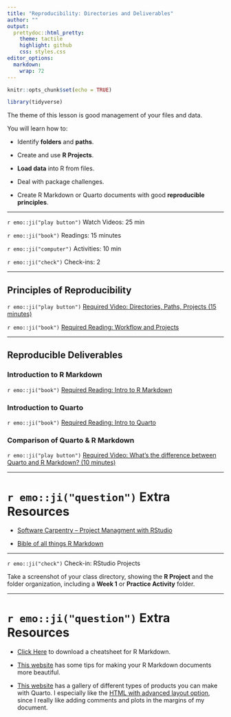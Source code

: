 ```yaml
---
title: "Reproducibility: Directories and Deliverables"
author: ""
output:
  prettydoc::html_pretty:
    theme: tactile
    highlight: github
    css: styles.css
editor_options: 
  markdown: 
    wrap: 72
---
```


```r
knitr::opts_chunk$set(echo = TRUE)
```

```r
library(tidyverse)
```

The theme of this lesson is good management of your files and data.

You will learn how to:

-   Identify **folders** and **paths**.

-   Create and use **R Projects**.

-   **Load data** into R from files.

-   Deal with package challenges.

-   Create R Markdown or Quarto documents with good **reproducible
    principles**.

------------------------------------------------------------------------

`r emo::ji("play button")` Watch Videos: 25 min

`r emo::ji("book")` Readings: 15 minutes

`r emo::ji("computer")` Activities: 10 min

`r emo::ji("check")` Check-ins: 2

------------------------------------------------------------------------

## Principles of Reproducibility

`r emo::ji("play button")` [Required Video: Directories, Paths, Projects
(15 minutes)](http://somup.com/c3QDczUaCa)

`r emo::ji("book")` [Required Reading: Workflow and
Projects](https://r4ds.had.co.nz/workflow-projects.html)

------------------------------------------------------------------------

## Reproducible Deliverables

### Introduction to R Markdown

`r emo::ji("book")` [Required Reading: Intro to R
Markdown](https://r4ds.had.co.nz/r-markdown.html)

### Introduction to Quarto

`r emo::ji("book")` [Required Reading: Intro to
Quarto](https://quarto.org/docs/get-started/hello/rstudio.html)

### Comparison of Quarto & R Markdown

`r emo::ji("play button")` [Required Video: What's the difference
between Quarto and R Markdown? (10 minutes)](http://somup.com/c3QDchUapb)

------------------------------------------------------------------------

# `r emo::ji("question")` Extra Resources

-   [Software Carpentry -- Project Managment with
    RStudio](http://swcarpentry.github.io/r-novice-gapminder/02-project-intro/index.html)
    
- [Bible of all things R Markdown](https://rmarkdown.rstudio.com/)

------------------------------------------------------------------------

`r emo::ji("check")` Check-in: RStudio Projects

Take a screenshot of your class directory, showing the **R Project** and
the folder organization, including a **Week 1** or **Practice Activity**
folder.

------------------------------------------------------------------------

# `r emo::ji("question")` Extra Resources

-   [Click
    Here](https://www.rstudio.com/wp-content/uploads/2015/02/rmarkdown-cheatsheet.pdf) to download a cheatsheet for R Markdown.

-   [This website](https://holtzy.github.io/Pimp-my-rmd/) has some tips
    for making your R Markdown documents more beautiful.

-   [This website](https://quarto.org/docs/gallery/) has a gallery of
    different types of products you can make with Quarto. I especially
    like the [HTML with advanced layout
    option](https://quarto-dev.github.io/quarto-gallery/page-layout/tufte.html),
    since I really like adding comments and plots in the margins of my
    document.
